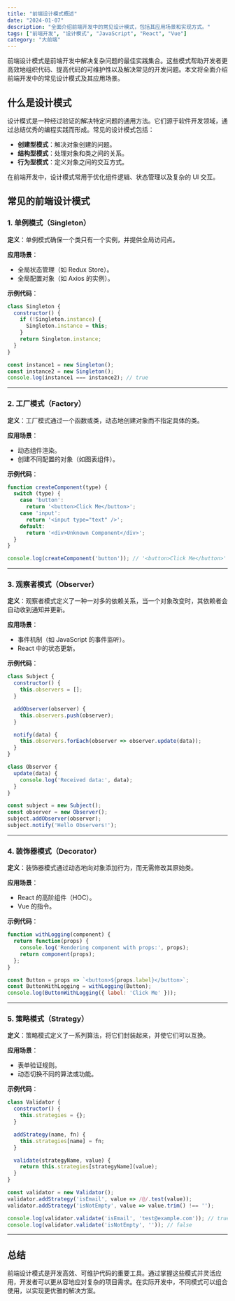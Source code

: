 ```yaml
---
title: "前端设计模式概述"
date: "2024-01-07"
description: "全面介绍前端开发中的常见设计模式，包括其应用场景和实现方式。"
tags: ["前端开发", "设计模式", "JavaScript", "React", "Vue"]
category: "大前端"
---
```


前端设计模式是前端开发中解决复杂问题的最佳实践集合。这些模式帮助开发者更高效地组织代码、提高代码的可维护性以及解决常见的开发问题。本文将全面介绍前端开发中的常见设计模式及其应用场景。

## 什么是设计模式

设计模式是一种经过验证的解决特定问题的通用方法。它们源于软件开发领域，通过总结优秀的编程实践而形成。常见的设计模式包括：

- **创建型模式**：解决对象创建的问题。
- **结构型模式**：处理对象和类之间的关系。
- **行为型模式**：定义对象之间的交互方式。

在前端开发中，设计模式常用于优化组件逻辑、状态管理以及复杂的 UI 交互。

## 常见的前端设计模式

### 1. 单例模式（Singleton）

**定义**：单例模式确保一个类只有一个实例，并提供全局访问点。

**应用场景**：
- 全局状态管理（如 Redux Store）。
- 全局配置对象（如 Axios 的实例）。

**示例代码**：
```javascript
class Singleton {
  constructor() {
    if (!Singleton.instance) {
      Singleton.instance = this;
    }
    return Singleton.instance;
  }
}

const instance1 = new Singleton();
const instance2 = new Singleton();
console.log(instance1 === instance2); // true
```

---

### 2. 工厂模式（Factory）

**定义**：工厂模式通过一个函数或类，动态地创建对象而不指定具体的类。

**应用场景**：
- 动态组件渲染。
- 创建不同配置的对象（如图表组件）。

**示例代码**：
```javascript
function createComponent(type) {
  switch (type) {
    case 'button':
      return '<button>Click Me</button>';
    case 'input':
      return '<input type="text" />';
    default:
      return '<div>Unknown Component</div>';
  }
}

console.log(createComponent('button')); // '<button>Click Me</button>'
```

---

### 3. 观察者模式（Observer）

**定义**：观察者模式定义了一种一对多的依赖关系，当一个对象改变时，其依赖者会自动收到通知并更新。

**应用场景**：
- 事件机制（如 JavaScript 的事件监听）。
- React 中的状态更新。

**示例代码**：
```javascript
class Subject {
  constructor() {
    this.observers = [];
  }

  addObserver(observer) {
    this.observers.push(observer);
  }

  notify(data) {
    this.observers.forEach(observer => observer.update(data));
  }
}

class Observer {
  update(data) {
    console.log('Received data:', data);
  }
}

const subject = new Subject();
const observer = new Observer();
subject.addObserver(observer);
subject.notify('Hello Observers!');
```

---

### 4. 装饰器模式（Decorator）

**定义**：装饰器模式通过动态地向对象添加行为，而无需修改其原始类。

**应用场景**：
- React 的高阶组件（HOC）。
- Vue 的指令。

**示例代码**：
```javascript
function withLogging(component) {
  return function(props) {
    console.log('Rendering component with props:', props);
    return component(props);
  };
}

const Button = props => `<button>${props.label}</button>`;
const ButtonWithLogging = withLogging(Button);
console.log(ButtonWithLogging({ label: 'Click Me' }));
```

---

### 5. 策略模式（Strategy）

**定义**：策略模式定义了一系列算法，将它们封装起来，并使它们可以互换。

**应用场景**：
- 表单验证规则。
- 动态切换不同的算法或功能。

**示例代码**：
```javascript
class Validator {
  constructor() {
    this.strategies = {};
  }

  addStrategy(name, fn) {
    this.strategies[name] = fn;
  }

  validate(strategyName, value) {
    return this.strategies[strategyName](value);
  }
}

const validator = new Validator();
validator.addStrategy('isEmail', value => /@/.test(value));
validator.addStrategy('isNotEmpty', value => value.trim() !== '');

console.log(validator.validate('isEmail', 'test@example.com')); // true
console.log(validator.validate('isNotEmpty', '')); // false
```

---

## 总结

前端设计模式是开发高效、可维护代码的重要工具。通过掌握这些模式并灵活应用，开发者可以更从容地应对复杂的项目需求。在实际开发中，不同模式可以组合使用，以实现更优雅的解决方案。
